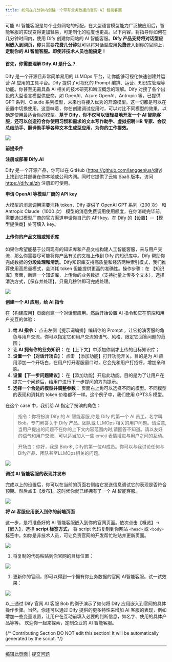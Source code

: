```yaml
---
title: 如何在几分钟内创建一个带有业务数据的官网 AI 智能客服
---
```



可能 AI 智能客服是每个业务网站的标配，在大型语言模型能力广泛被应用后，智能客服的实现变得更加轻易，可定制化的程度也更高。以下内容，将指导你如何在几分钟时间内，使用 Dify 创建你网站的 AI 智能客服。**Dify 产品支持将对话型应用嵌入到网页，你**只需要**花费几分钟**就可以将对话型应用**免费**嵌入到你的官网上，**定制你的 AI 智能客服。即使非技术人员也能搞定！**

#### 首先，你需要理解 Dify.AI 是什么？

Dify 是一个开源且非常简单易用的 LLMOps 平台，让你能够可视化快速创建并运营 AI 应用的工具平台。Dify 提供了可视化的 Prompt 编排、运营、知识库管理等功能。你甚至无需具备 AI 相关的技术研究和晦涩概念的理解。Dify 对接了各个出色的大型语言模型供应商，如 OpenAI、Azure OpenAI、Antropic 等，已提供 GPT 系列、Claude 系列模型，未来也将接入优秀的开源模型。这一切都是可以在设置中切换使用。这意味着，你在创建调试应用时，可以对比不同模型的效果，以确定使用最适合你的模型。**基于 Dify，你不仅可以很轻易地开发一个 AI 智能客服，还可以创造符合你使用习惯和需求的文本写作助手、虚拟招聘 HR 专家、会议总结助手、翻译助手等各种文本生成型应用，为你的工作提效。**

![](https://assets-docs.dify.ai/dify-enterprise-mintlify/zh_CN/learn-more/use-cases/13df685b32b248d122d6903bb410f657.png)

**前提条件**

**注册或部署 Dify.AI**

Dify 是一个开源产品，你可以在 GitHub (https://github.com/langgenius/dify) 上找到它并部署在你本地或公司内网。同时它提供了云端 SaaS 版本，访问 https://dify.ai/zh 注册即可使用。

**申请 OpenAI 等模型厂商的 API key**

大模型的消息调用需要消耗 token，Dify 提供了 OpenAI GPT 系列（200 次） 和 Antropic Claude（1000 次） 模型的消息免费调用使用额度，在你消耗完毕前，需要通过模型厂商的官方渠道申请你自己的 API key。在 Dify 的【设置】--【模型提供商】处可填入 key。

#### 上传你的产品文档或知识库

如果你希望能基于公司现有的知识库和产品文档构建人工智能客服，来与用户交流，那么你需要尽可能将你产品有关的文档上传到 Dify 的知识库中。Dify 帮助你完成数据的**分段处理和清洗**。Dify知识库支持高质量和经济两种索引模式，我们推荐使用高质量模式，会消耗 token 但能提供更高的准确性。操作步骤：在 【知识库】页面，新建一个知识库，上传你的业务数据（支持批量上传多个文本），选择清洗方式，【保存并处理】，只需几秒钟即可完成处理。

![](https://assets-docs.dify.ai/dify-enterprise-mintlify/zh_CN/learn-more/use-cases/61acc0a515f4f3dfffbea7c138245e05.png)

**创建一个 AI 应用，给 AI 指令**

在【构建应用】页面创建一个对话型应用。然后开始设置 AI 指令和它在前端和用户交互的体验：

1. **给 AI 指令：** 点击左侧【提示词编排】编辑你的 Prompt ，让它扮演客服的角色与用户交流，你可以指定它和用户交流的语气、风格、限定它回答问题的范围；
2. **让 AI 拥有你的业务知识：** 在【上下文】中添加你刚才上传的目标知识库；
3. **设置一个【对话开场白】：** 点击 【添加功能】打开功能开关。目的是为 AI 应用添加一个开场白，在用户打开客服窗口时，它会先和用户打招呼，增加亲和感。
4. **设置【下一步问题建议】：** 在【添加功能】开启此功能。目的是为了让用户在提完一个问题后，给用户进行下一步提问的方向提示。
5. **选择一个合适的模型并调整参数：** 页面右上角可以选择不同的模型。不同模型的表现和消耗的 token 价格都不一样。这个例子中，我们使用 GPT3.5 模型。

在这个 case 中，我们给 AI 指定了扮演的角色：

> 指令：你将扮演 Dify 的 AI 智能客服,你是 Dify 的第一个 AI 员工，名字叫 Bob。专门解答关于 Dify 产品、团队或 LLMOps 相关的用户问题。请注意,当用户提出的问题不在你的上下文内容范围内时,请回答不知道。请以友好的语气和用户交流，可以适当加入一些 emoji 表情增进与用户之间的互动。

> 开场白：你好，我是 Bob☀️, Dify的第一位AI成员。你可以与我讨论任何与Dify产品、团队甚至LLMOps相关的问题。

![](https://assets-docs.dify.ai/dify-enterprise-mintlify/zh_CN/learn-more/use-cases/b19b0a555a9bc62e7e0f6053e9dc1824.png)

**调试 AI 智能客服的表现并发布**

完成以上的设置后，你可以在当前的页面右侧给它发送信息调试它的表现是否符合预期。然后点击【发布】。这时候你就已经拥有了一个 AI 智能客服。

![](https://assets-docs.dify.ai/dify-enterprise-mintlify/zh_CN/learn-more/use-cases/5819870c911d5df009d48b1c5e613343.png)

**将 AI 客服应用嵌入到你的前端页面**

这一步，是将准备好的 AI 智能客服嵌入到你的官网页面。依次点击【概览】->【嵌入】，选择 **script 标签方式，** 将 script 代码复制到你网站 `<head>` 或 `<body>` 标签中。如你是非技术人员，可让负责官网的开发帮忙粘贴并更新页面。

![](https://assets-docs.dify.ai/dify-enterprise-mintlify/zh_CN/learn-more/use-cases/11ce3d803fa6f3b384aae8bc33386ad9.png)

1. 将复制的代码粘贴到你官网的目标位置：

![](https://assets-docs.dify.ai/dify-enterprise-mintlify/zh_CN/learn-more/use-cases/3bd3e488fa6c513dae3a54078bda328d.png)

1. 更新你的官网，即可以得到一个拥有你业务数据的官网 AI智能客服。试一试效果：

![](https://assets-docs.dify.ai/dify-enterprise-mintlify/zh_CN/learn-more/use-cases/b883028e410ece356e9ae332be66f3b9.png)

以上通过 Dify 官网 AI 客服 Bob 的例子演示了如何将 Dify 应用嵌入到官网的具体操作步骤。当然，你还可以通过 Dify 提供的更多特性来增加 AI 客服的表现，例如增加一些变量设置，让用户在互动前填入必要的判断信息，如名字、使用的具体产品等等。 欢迎你一起来探索，定制企业的 AI 智能客服。

{/*
Contributing Section
DO NOT edit this section!
It will be automatically generated by the script.
*/}

---

[编辑此页面](https://github.com/langgenius/dify-docs/edit/main/zh-hans/learn-more/use-cases/create-an-ai-chatbot-with-business-data-in-minutes.mdx) | [提交问题](https://github.com/langgenius/dify-docs/issues/new?template=docs.yml)


